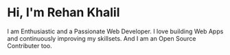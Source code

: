 # Hi, I'm Rehan Khalil

I am Enthusiastic and a Passionate Web Developer. I love building Web Apps and continuously improving my skillsets. And I am an Open Source Contributer too.
